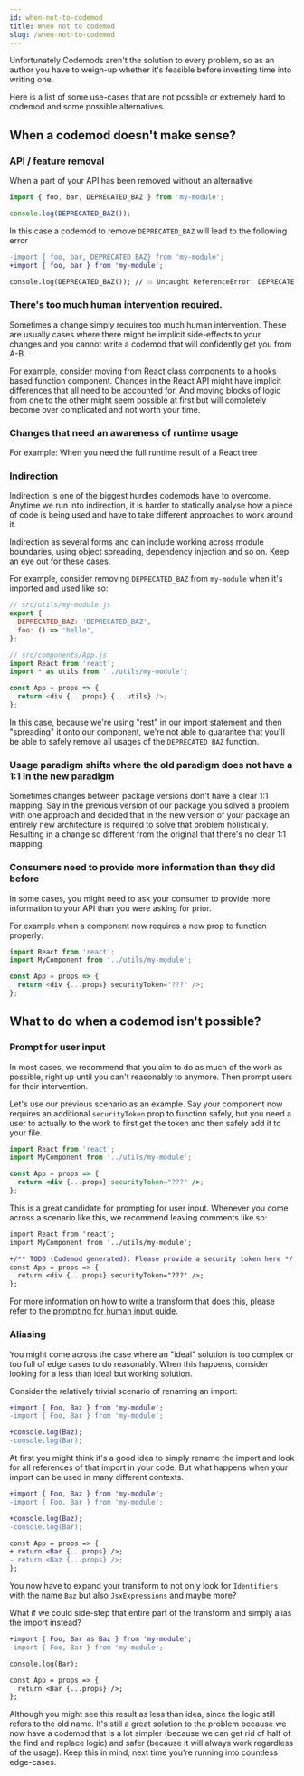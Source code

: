 ```yaml
---
id: when-not-to-codemod
title: When not to codemod
slug: /when-not-to-codemod
---
```


Unfortunately Codemods aren't the solution to every problem, so as an author you have to weigh-up whether it's feasible before investing time into writing one.

Here is a list of some use-cases that are not possible or extremely hard to codemod and some possible alternatives.

## When a codemod doesn't make sense?

### API / feature removal

When a part of your API has been removed without an alternative

```js
import { foo, bar, DEPRECATED_BAZ } from 'my-module';

console.log(DEPRECATED_BAZ());
```

In this case a codemod to remove `DEPRECATED_BAZ` will lead to the following error

```diff
-import { foo, bar, DEPRECATED_BAZ} from 'my-module';
+import { foo, bar } from 'my-module';

console.log(DEPRECATED_BAZ()); // 💥 Uncaught ReferenceError: DEPRECATED_BAZ is not defined
```

### There's too much human intervention required.

Sometimes a change simply requires too much human intervention. These are usually cases where there might be implicit side-effects to your changes and you cannot write a codemod that will confidently get you from A-B.

For example, consider moving from React class components to a hooks based function component. Changes in the React API might have implicit differences that all need to be accounted for. And moving blocks of logic from one to the other might seem possible at first but will completely become over complicated and not worth your time.

### Changes that need an awareness of runtime usage

For example: When you need the full runtime result of a React tree

### Indirection

Indirection is one of the biggest hurdles codemods have to overcome.
Anytime we run into indirection, it is harder to statically analyse how a piece of code is being used and have to take different approaches to work around it.

Indirection as several forms and can include working across module boundaries, using object spreading, dependency injection and so on. Keep an eye out for these cases.

For example, consider removing `DEPRECATED_BAZ` from `my-module` when it's imported and used like so:

```jsx
// src/utils/my-module.js
export {
  DEPRECATED_BAZ: 'DEPRECATED_BAZ',
  foo: () => 'hello',
};
```

```js
// src/components/App.js
import React from 'react';
import * as utils from '../utils/my-module';

const App = props => {
  return <div {...props} {...utils} />;
};
```

In this case, because we're using "rest" in our import statement and then "spreading" it onto our component, we're not able to guarantee that you'll be able to safely remove all usages of the `DEPRECATED_BAZ` function.

### Usage paradigm shifts where the old paradigm does not have a 1:1 in the new paradigm

Sometimes changes between package versions don't have a clear 1:1 mapping. Say in the previous version of our package you solved a problem with one approach and decided that in the new version of your package an entirely new architecture is required to solve that problem holistically. Resulting in a change so different from the original that there's no clear 1:1 mapping.

### Consumers need to provide more information than they did before

In some cases, you might need to ask your consumer to provide more information to your API than you were asking for prior.

For example when a component now requires a new prop to function properly:

```js
import React from 'react';
import MyComponent from '../utils/my-module';

const App = props => {
  return <div {...props} securityToken="???" />;
};
```

## What to do when a codemod isn't possible?

### Prompt for user input

In most cases, we recommend that you aim to do as much of the work as possible, right up until you can't reasonably to anymore. Then prompt users for their intervention.

Let's use our previous scenario as an example. Say your component now requires an additional `securityToken` prop to function safely, but you need a user to actually to the work to first get the token and then safely add it to your file.

```jsx
import React from 'react';
import MyComponent from '../utils/my-module';

const App = props => {
  return <div {...props} securityToken="???" />;
};
```

This is a great candidate for prompting for user input. Whenever you come across a scenario like this, we recommend leaving comments like so:

```diff
import React from 'react';
import MyComponent from '../utils/my-module';

+/** TODO (Codemod generated): Please provide a security token here */
const App = props => {
  return <div {...props} securityToken="???" />;
};
```

For more information on how to write a transform that does this, please refer to the [prompting for human input guide](/docs/prompting-for-human-input).

### Aliasing

You might come across the case where an "ideal" solution is too complex or too full of edge cases to do reasonably. When this happens, consider looking for a less than ideal but working solution.

Consider the relatively trivial scenario of renaming an import:

```diff
+import { Foo, Baz } from 'my-module';
-import { Foo, Bar } from 'my-module';

+console.log(Baz);
-console.log(Bar);
```

At first you might think it's a good idea to simply rename the import and look for all references of that import in your code.
But what happens when your import can be used in many different contexts.

```diff
+import { Foo, Baz } from 'my-module';
-import { Foo, Bar } from 'my-module';

+console.log(Baz);
-console.log(Bar);

const App = props => {
+ return <Bar {...props} />;
- return <Baz {...props} />;
};
```

You now have to expand your transform to not only look for `Identifiers` with the name `Baz` but also `JsxExpressions` and maybe more?

What if we could side-step that entire part of the transform and simply alias the import instead?

```diff
+import { Foo, Bar as Baz } from 'my-module';
-import { Foo, Bar } from 'my-module';

console.log(Bar);

const App = props => {
  return <Bar {...props} />;
};
```

Although you might see this result as less than idea, since the logic still refers to the old name. It's still a great solution to the problem because we now have a codemod that is a lot simpler (because we can get rid of half of the find and replace logic) and safer (because it will always work regardless of the usage).
Keep this in mind, next time you're running into countless edge-cases.
